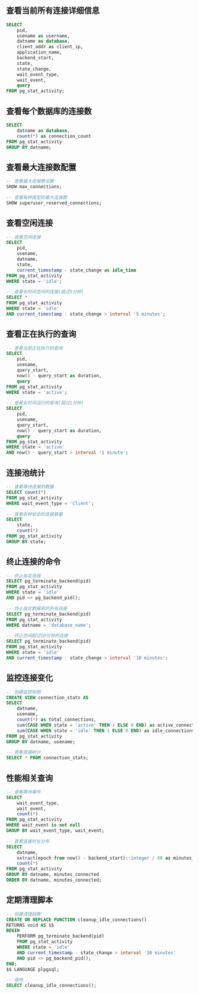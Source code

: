 ## 查看当前所有连接详细信息

```sql
SELECT
    pid,
    usename as username,
    datname as database,
    client_addr as client_ip,
    application_name,
    backend_start,
    state,
    state_change,
    wait_event_type,
    wait_event,
    query
FROM pg_stat_activity;
```

## 查看每个数据库的连接数

```sql
SELECT
    datname as database,
    count(*) as connection_count
FROM pg_stat_activity
GROUP BY datname;
```

## 查看最大连接数配置

```sql
-- 查看最大连接数设置
SHOW max_connections;

-- 查看每种类型的最大连接数
SHOW superuser_reserved_connections;
```

## 查看空闲连接

```sql
-- 查看空闲连接
SELECT
    pid,
    usename,
    datname,
    state,
    current_timestamp - state_change as idle_time
FROM pg_stat_activity
WHERE state = 'idle';

-- 查看长时间空闲的连接(超过5分钟)
SELECT *
FROM pg_stat_activity
WHERE state = 'idle'
AND current_timestamp - state_change > interval '5 minutes';
```

## 查看正在执行的查询

```sql
-- 查看当前正在执行的查询
SELECT
    pid,
    usename,
    query_start,
    now() - query_start as duration,
    query
FROM pg_stat_activity
WHERE state = 'active';

-- 查看长时间运行的查询(超过1分钟)
SELECT
    pid,
    usename,
    query_start,
    now() - query_start as duration,
    query
FROM pg_stat_activity
WHERE state = 'active'
AND now() - query_start > interval '1 minute';
```

## 连接池统计

```sql
-- 查看等待连接的数量
SELECT count(*)
FROM pg_stat_activity
WHERE wait_event_type = 'Client';

-- 查看各种状态的连接数量
SELECT
    state,
    count(*)
FROM pg_stat_activity
GROUP BY state;
```

## 终止连接的命令

```sql
-- 终止指定连接
SELECT pg_terminate_backend(pid)
FROM pg_stat_activity
WHERE state = 'idle'
AND pid <> pg_backend_pid();

-- 终止指定数据库的所有连接
SELECT pg_terminate_backend(pid)
FROM pg_stat_activity
WHERE datname = 'database_name';

-- 终止空闲超过10分钟的连接
SELECT pg_terminate_backend(pid)
FROM pg_stat_activity
WHERE state = 'idle'
AND current_timestamp - state_change > interval '10 minutes';
```

## 监控连接变化

```sql
-- 创建监控视图
CREATE VIEW connection_stats AS
SELECT
    datname,
    usename,
    count(*) as total_connections,
    sum(CASE WHEN state = 'active' THEN 1 ELSE 0 END) as active_connections,
    sum(CASE WHEN state = 'idle' THEN 1 ELSE 0 END) as idle_connections
FROM pg_stat_activity
GROUP BY datname, usename;

-- 查看连接统计
SELECT * FROM connection_stats;
```

## 性能相关查询

```sql
-- 查看等待事件
SELECT
    wait_event_type,
    wait_event,
    count(*)
FROM pg_stat_activity
WHERE wait_event is not null
GROUP BY wait_event_type, wait_event;

-- 查看连接时长分布
SELECT
    datname,
    extract(epoch from now() - backend_start)::integer / 60 as minutes_connected,
    count(*)
FROM pg_stat_activity
GROUP BY datname, minutes_connected
ORDER BY datname, minutes_connected;
```

## 定期清理脚本

```sql
-- 创建清理函数
CREATE OR REPLACE FUNCTION cleanup_idle_connections()
RETURNS void AS $$
BEGIN
    PERFORM pg_terminate_backend(pid)
    FROM pg_stat_activity
    WHERE state = 'idle'
    AND current_timestamp - state_change > interval '30 minutes'
    AND pid <> pg_backend_pid();
END;
$$ LANGUAGE plpgsql;

-- 使用
SELECT cleanup_idle_connections();
```
